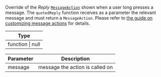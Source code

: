 Override of the *Reply* [`MessageAction`](/reactnative/object-types/message-action) shown when a user long presses a message.
The `quotedReply` function receives as a parameter the relevant message and must return a `MessageAction`.
Please refer to [the guide on customizing message actions](../../../../guides/message_actions_customization.mdx) for details.

| Type |
| - |
| function \| null |

| Parameter | Description |
| - | - |
| message	| message the action is called on |
